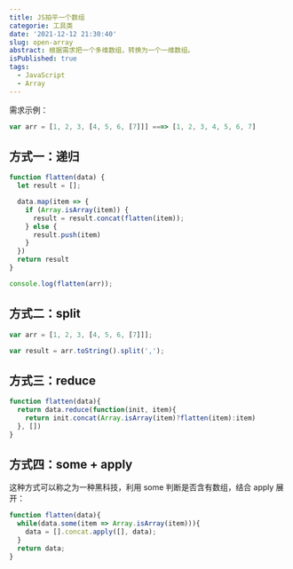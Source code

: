 ```yaml
---
title: JS拍平一个数组
categorie: 工具类
date: '2021-12-12 21:30:40'
slug: open-array
abstract: 根据需求把一个多维数组，转换为一个一维数组。
isPublished: true
tags:
  - JavaScript
  - Array
---
```


需求示例：
```javascript
var arr = [1, 2, 3, [4, 5, 6, [7]]] ===> [1, 2, 3, 4, 5, 6, 7]
```

## 方式一：递归
```javascript
function flatten(data) {
  let result = [];

  data.map(item => {
    if (Array.isArray(item)) {
      result = result.concat(flatten(item));
    } else {
      result.push(item)
    }
  })
  return result
}

console.log(flatten(arr));
```
## 方式二：split
```javascript
var arr = [1, 2, 3, [4, 5, 6, [7]]];

var result = arr.toString().split(',');
```
## 方式三：reduce
```javascript
function flatten(data){
  return data.reduce(function(init, item){
    return init.concat(Array.isArray(item)?flatten(item):item)
  }, [])
}
```
## 方式四：some + apply
这种方式可以称之为一种黑科技，利用 some 判断是否含有数组，结合 apply 展开：
```javascript
function flatten(data){
  while(data.some(item => Array.isArray(item))){
    data = [].concat.apply([], data);
  }
  return data;
}
```